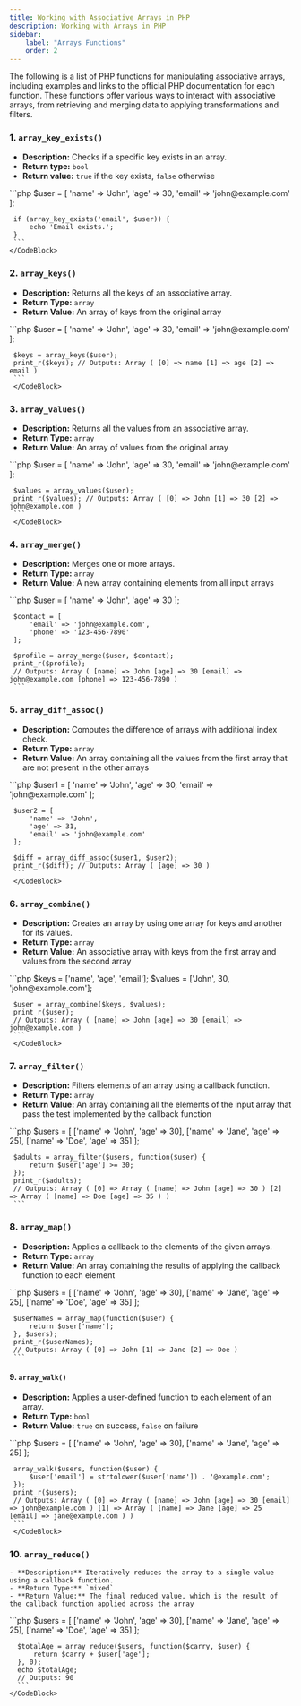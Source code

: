 ```yaml
---
title: Working with Associative Arrays in PHP
description: Working with Arrays in PHP
sidebar:
    label: "Arrays Functions"
    order: 2
---
```


The following is a list of PHP functions for manipulating associative arrays, including examples and links to the official PHP documentation for each function. These functions offer various ways to interact with associative arrays, from retrieving and merging data to applying transformations and filters.

### 1. <LinkOut href="https://www.php.net/manual/en/function.array-key-exists.php"> `array_key_exists()`</LinkOut>
   - **Description:** Checks if a specific key exists in an array.
   - **Return type:** `bool`
   - **Return value:** `true` if the key exists, `false` otherwise   
   <CodeBlock title="Example: ">   
     ```php     
     $user = [
         'name' => 'John',
         'age' => 30,
         'email' => 'john@example.com'
     ];

     if (array_key_exists('email', $user)) {
         echo 'Email exists.';
     }
     ```
    </CodeBlock>   

### 2. <LinkOut href="https://www.php.net/manual/en/function.array-keys.php"> `array_keys()`</LinkOut>
   - **Description:** Returns all the keys of an associative array.
   - **Return Type:** `array`
   - **Return Value:** An array of keys from the original array
   <CodeBlock title="Example:">   
     ```php
     $user = [
         'name' => 'John',
         'age' => 30,
         'email' => 'john@example.com'
     ];

     $keys = array_keys($user);
     print_r($keys); // Outputs: Array ( [0] => name [1] => age [2] => email )
     ``` 
     </CodeBlock>   

### 3. <LinkOut href="https://www.php.net/manual/en/function.array-values.php"> `array_values()`</LinkOut>
   - **Description:** Returns all the values from an associative array.
   - **Return Type:** `array`
   - **Return Value:** An array of values from the original array
   <CodeBlock title="Example:">   
     ```php
     $user = [
         'name' => 'John',
         'age' => 30,
         'email' => 'john@example.com'
     ];

     $values = array_values($user);
     print_r($values); // Outputs: Array ( [0] => John [1] => 30 [2] => john@example.com )
     ```
     </CodeBlock>   
   

### 4. <LinkOut href="https://www.php.net/manual/en/function.array-merge.php"> `array_merge()`</LinkOut>
   - **Description:** Merges one or more arrays.
   - **Return Type:** `array`
   - **Return Value:** A new array containing elements from all input arrays
   <CodeBlock title="Example:">   
     ```php
     $user = [
         'name' => 'John',
         'age' => 30
     ];

     $contact = [
         'email' => 'john@example.com',
         'phone' => '123-456-7890'
     ];

     $profile = array_merge($user, $contact);
     print_r($profile); 
     // Outputs: Array ( [name] => John [age] => 30 [email] => john@example.com [phone] => 123-456-7890 )
     ```
   </CodeBlock>   
   
### 5. <LinkOut href="https://www.php.net/manual/en/function.array-diff-assoc.php"> `array_diff_assoc()`</LinkOut> 
   - **Description:** Computes the difference of arrays with additional index check.
   - **Return Type:** `array`
   - **Return Value:** An array containing all the values from the first array that are not present in the other arrays
   <CodeBlock title="Example:">
     ```php
     $user1 = [
         'name' => 'John',
         'age' => 30,
         'email' => 'john@example.com'
     ];

     $user2 = [
         'name' => 'John',
         'age' => 31,
         'email' => 'john@example.com'
     ];

     $diff = array_diff_assoc($user1, $user2);
     print_r($diff); // Outputs: Array ( [age] => 30 )
     ```
     </CodeBlock>   
   

### 6. <LinkOut href="https://www.php.net/manual/en/function.array-combine.php"> `array_combine()`</LinkOut> 
   - **Description:** Creates an array by using one array for keys and another for its values.
   - **Return Type:** `array`
   - **Return Value:** An associative array with keys from the first array and values from the second array
   <CodeBlock title="Example:">
     ```php
     $keys = ['name', 'age', 'email'];
     $values = ['John', 30, 'john@example.com'];

     $user = array_combine($keys, $values);
     print_r($user); 
     // Outputs: Array ( [name] => John [age] => 30 [email] => john@example.com )
     ```
     </CodeBlock>   
   

### 7. <LinkOut href="https://www.php.net/manual/en/function.array-filter.php"> `array_filter()`</LinkOut> 
   - **Description:** Filters elements of an array using a callback function.
   - **Return Type:** `array`
   - **Return Value:** An array containing all the elements of the input array that pass the test implemented by the callback function
   <CodeBlock title="Example:">
     ```php
     $users = [
         ['name' => 'John', 'age' => 30],
         ['name' => 'Jane', 'age' => 25],
         ['name' => 'Doe', 'age' => 35]
     ];

     $adults = array_filter($users, function($user) {
         return $user['age'] >= 30;
     });
     print_r($adults); 
     // Outputs: Array ( [0] => Array ( [name] => John [age] => 30 ) [2] => Array ( [name] => Doe [age] => 35 ) )
     ```
   </CodeBlock> 

### 8. <LinkOut href="https://www.php.net/manual/en/function.array-map.php"> `array_map()`</LinkOut> 
   - **Description:** Applies a callback to the elements of the given arrays.
   - **Return Type:** `array`
   - **Return Value:** An array containing the results of applying the callback function to each element
   <CodeBlock title="Example:">
     ```php
     $users = [
         ['name' => 'John', 'age' => 30],
         ['name' => 'Jane', 'age' => 25],
         ['name' => 'Doe', 'age' => 35]
     ];

     $userNames = array_map(function($user) {
         return $user['name'];
     }, $users);
     print_r($userNames); 
     // Outputs: Array ( [0] => John [1] => Jane [2] => Doe )
     ```
   </CodeBlock> 

#### 9. <LinkOut href="https://www.php.net/manual/en/function.array-walk.php"> `array_walk()`</LinkOut> 
   - **Description:** Applies a user-defined function to each element of an array.
   - **Return Type:** `bool`
   - **Return Value:** `true` on success, `false` on failure
   <CodeBlock title="Example:">
     ```php
     $users = [
         ['name' => 'John', 'age' => 30],
         ['name' => 'Jane', 'age' => 25]
     ];

     array_walk($users, function($user) {
         $user['email'] = strtolower($user['name']) . '@example.com';
     });
     print_r($users); 
     // Outputs: Array ( [0] => Array ( [name] => John [age] => 30 [email] => john@example.com ) [1] => Array ( [name] => Jane [age] => 25 [email] => jane@example.com ) )
     ```
     </CodeBlock> 
   

### 10. <LinkOut href="https://www.php.net/manual/en/function.array-reduce.php"> `array_reduce()`</LinkOut>
    - **Description:** Iteratively reduces the array to a single value using a callback function.
    - **Return Type:** `mixed`
    - **Return Value:** The final reduced value, which is the result of the callback function applied across the array
   <CodeBlock title="Example:">
      ```php
      $users = [
          ['name' => 'John', 'age' => 30],
          ['name' => 'Jane', 'age' => 25],
          ['name' => 'Doe', 'age' => 35]
      ];

      $totalAge = array_reduce($users, function($carry, $user) {
          return $carry + $user['age'];
      }, 0);
      echo $totalAge; 
      // Outputs: 90
      ```
    </CodeBlock> 
    


